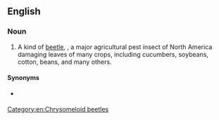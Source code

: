 ==English==
{{wikipedia}}

===Noun===
{{en-noun}}

# A kind of [[beetle]], {{taxlink|Diabrotica undecimpunctata|species|noshow=1|ver=170119}}, a major agricultural pest insect of North America damaging leaves of many crops, including cucumbers, soybeans, cotton, beans, and many others.

====Synonyms====
* {{vern|southern corn rootworm}} {{qualifier|larval form}}

[[Category:en:Chrysomeloid beetles]]
